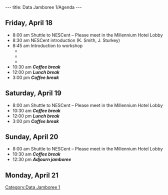 ---
title: Data Jamboree 1/Agenda
---

==Friday, April 18==

* 8:00 am Shuttle to NESCent – Please meet in the Millennium Hotel Lobby
* 8:30 am  NESCent introduction (K. Smith, J. Sturkey)
* 8:45 am Introduction to workshop
**
**
**
* 10:30 am '''''Coffee break'''''
* 12:00 pm '''''Lunch break'''''
* 3:00 pm '''''Coffee break'''''

==Saturday, April 19==

* 8:00 am Shuttle to NESCent – Please meet in the Millennium Hotel Lobby
* 10:30 am '''''Coffee break'''''
* 12:00 pm '''''Lunch break'''''
* 3:00 pm '''''Coffee break'''''

==Sunday, April 20==

* 8:00 am Shuttle to NESCent – Please meet in the Millennium Hotel Lobby
* 10:30 am '''''Coffee break'''''
* 12:30 pm '''''Adjourn jamboree'''''

==Monday, April 21==

[[Category:Data Jamboree 1]]